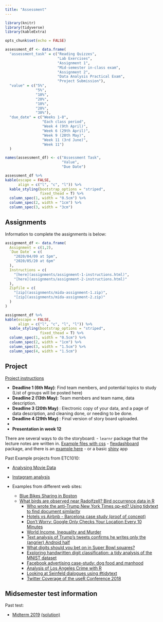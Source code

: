 ```yaml
---
title: "Assessment"
---
```


```r
library(knitr)
library(tidyverse)
library(kableExtra)

opts_chunk$set(echo = FALSE)

```


```r

assessment_df <- data.frame(
  "assessment_task" = c("Reading Quizzes",
                        "Lab Exercises",
                        "Assignment 1",
                        "Mid-semester in-class exam",
                        "Assignment 2",
                        "Data Analysis Practical Exam",
                        "Project Submission"),
  "value" = c("5%",
              "5%",
              "10%",
              "20%",
              "10%",
              "20%",
              "30%"),
  "due_date" = c("Weeks 1-8",
                 "Each class period",
                 "Week 4 (9th April)",
                 "Week 6 (29th April)",
                 "Week 9 (20th May)",
                 "Week 11 (3rd June)",
                 "Week 11")
  )

names(assessment_df) <- c("Assessment Task",
                          "Value",
                          "Due Date")

assessment_df %>% 
kable(escape = FALSE, 
      align = c("l", "c", "l")) %>% 
  kable_styling(bootstrap_options = "striped",
                fixed_thead = T) %>% 
  column_spec(1, width = "0.5cm") %>% 
  column_spec(2, width = "1cm") %>% 
  column_spec(3, width = "3cm") 
```

## Assignments

Information to complete the assignments is below:


```r
assignment_df <- data.frame(
  Assignment = c(1,2),
  `Due Date` = c(
    "2020/04/09 at 5pm",
    "2020/05/20 at 6pm"
  ),
  Instructions = c(
    "[here](assignments/assignment-1-instructions.html)",
    "[here](assignments/assignment-2-instructions.html)"
  ),
  Zipfile = c(
    "[zip](assignments/mida-assignment-1.zip)",
    "[zip](assignments/mida-assignment-2.zip)"
  )
)

assignment_df %>% 
kable(escape = FALSE, 
      align = c("l", "c", "l", "l")) %>% 
  kable_styling(bootstrap_options = "striped",
                fixed_thead = T) %>% 
  column_spec(1, width = "0.5cm") %>% 
  column_spec(2, width = "1cm") %>% 
  column_spec(3, width = "1.5cm") %>% 
  column_spec(4, width = "1.5cm")
```

## Project

[Project instructions](project/project-instructions.html) 

- **Deadline 1 (6th May)**:  Find team members, and potential topics to study (List of groups will be posted here)
- **Deadline 2 (13th May)**:  Team members and team name, data description.
- **Deadline 3 (20th May) **:  Electronic copy of your data, and a page of data description, and cleaning done, or needing to be done.
- **Deadline 4 (29th May) **:  Final version of story board uploaded. 
- 
- **Presentation in week 12**

There are several ways to do the storyboard:
  - `learnr` package that the lecture notes are written in. [Example files with css](project/lecture10b.zip)
  - [flexdashboard](https://rmarkdown.rstudio.com/flexdashboard/) package, and there is an [example here](project/pisa_au_app.zip)
	- or a basic [shiny](https://shiny.rstudio.com/gallery/) app
  
Past Example projects from ETC1010:

- [Analysing Movie Data](https://ebsmonash.shinyapps.io/Thor/)
- [Instagram analysis](https://ebsmonash.shinyapps.io/Instagram/)

- Examples from different web sites:
  - [Blue Bikes Sharing in Boston](https://www.r-bloggers.com/blue-bikes-sharing-in-boston/)
  - [What birds are observed near Radolfzell? Bird occurrence data in R](https://ropensci.org/blog/2018/08/21/birds-radolfzell/)
	- [Who wrote the anti-Trump New York Times op-ed? Using tidytext to find document similarity](https://www.r-bloggers.com/who-wrote-the-anti-trump-new-york-times-op-ed-using-tidytext-to-find-document-similarity/)
	- [Hotels vs Airbnb - Barcelona case study (proof of concept)](https://nycdatascience.com/blog/student-works/web-scraping/hotels-vs-airbnb-barcelona-case-study-proof-of-concept/)
	- [Don't Worry: Google Only Checks Your Location Every 10 Minutes](http://www.sastibe.de/2018/04/don-t-worry-google-location/)
	- [World Income, Inequality and Murder](http://staff.math.su.se/hoehle/blog/2018/07/09/gini.html)
	- [Text analysis of Trump's tweets confirms he writes only the (angrier) Android half](http://varianceexplained.org/r/trump-tweets/)
	- [What digits should you bet on in Super Bowl squares?](http://varianceexplained.org/r/super-bowl-squares/)
	- [Exploring handwritten digit classification: a tidy analysis of the MNIST dataset](http://varianceexplained.org/r/digit-eda/)
	- [Facebook advertising case-study: dog food and manhood](https://rickpackblog.wordpress.com/2018/08/20/facebook-advertising-case-study-dog-food-and-manhood/)
	- [Analysis of Los Angeles Crime with R](https://datascienceplus.com/analysis-of-los-angeles-crime-with-r/)
	- [Looking at Seinfeld dialogues using #tidytext](https://pradeepadhokshaja.wordpress.com/2018/08/06/looking-at-seinfeld-dialogues-using-tidytext/)
	- [Twitter Coverage of the useR Conference 2018](https://github.com/neilfws/Twitter/blob/master/user2018/code/R/user2018.md)

## Midsemester test information

Past test:

- [Midterm 2019](exam/midterm2019.pdf) [(solution)](exam/midterm2019_solution.pdf)
